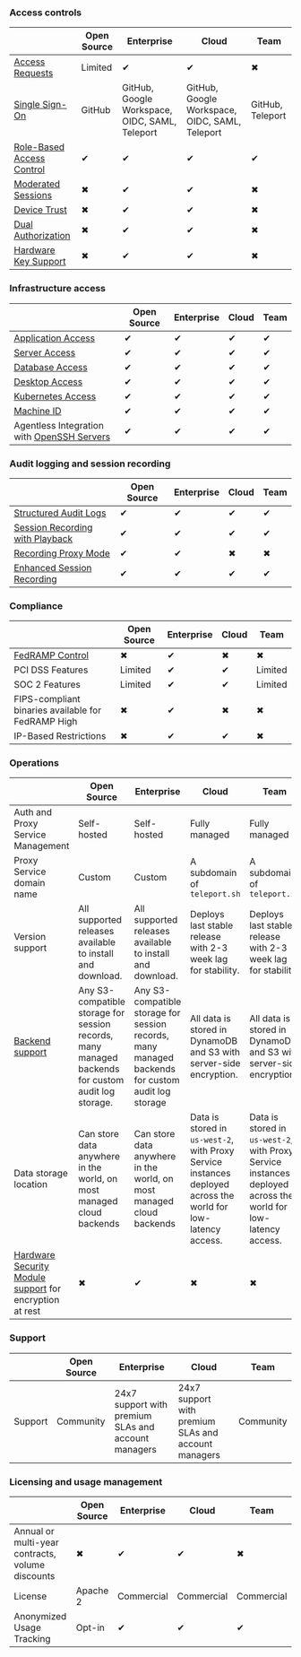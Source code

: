 ### Access controls

||Open Source|Enterprise|Cloud|Team|
|---|---|---|---|---|
|[Access Requests](../access-controls/guides/dual-authz.mdx)|Limited|✔|✔|✖|
|[Single Sign-On](../access-controls/sso.mdx)|GitHub|GitHub, Google Workspace, OIDC, SAML, Teleport|GitHub, Google Workspace, OIDC, SAML, Teleport|GitHub, Teleport|
|[Role-Based Access Control](../access-controls/guides/role-templates.mdx)|✔|✔|✔|✔|
|[Moderated Sessions](../access-controls/guides/moderated-sessions.mdx)|✖|✔|✔|✖|
|[Device Trust](../access-controls/device-trust/guide.mdx)|✖|✔|✔|✖|
|[Dual Authorization](../access-controls/guides/dual-authz.mdx)|✖|✔|✔|✖|
|[Hardware Key Support](../access-controls/guides/hardware-key-support.mdx)|✖|✔|✔|✖|

### Infrastructure access

||Open Source|Enterprise|Cloud|Team|
|---|---|---|---|---|
|[Application Access](../application-access/getting-started.mdx)|✔|✔|✔|✔|
|[Server Access](../server-access/getting-started.mdx)|✔|✔|✔|✔|
|[Database Access](../database-access/getting-started.mdx)|✔|✔|✔|✔|
|[Desktop Access](../desktop-access/introduction.mdx)|✔|✔|✔|✔|
|[Kubernetes Access](../kubernetes-access/getting-started.mdx)|✔|✔|✔|✔|
|[Machine ID](../machine-id/getting-started.mdx)|✔|✔|✔|✔|
|Agentless Integration with [OpenSSH Servers](../server-access/guides/openssh.mdx)|✔|✔|✔|✔|

### Audit logging and session recording

||Open Source|Enterprise|Cloud|Team|
|---|---|---|---|---|
|[Structured Audit Logs](../reference/audit.mdx)|✔|✔|✔|✔|
|[Session Recording with Playback](../architecture/session-recording.mdx)|✔|✔|✔|✔|
|[Recording Proxy Mode](../server-access/guides/recording-proxy-mode.mdx)|✔|✔|✖|✖|
|[Enhanced Session Recording](../server-access/guides/bpf-session-recording.mdx)|✔|✔|✔|✔|

### Compliance

||Open Source|Enterprise|Cloud|Team|
|---|---|---|---|---|
|[FedRAMP Control](../access-controls/compliance-frameworks/fedramp.mdx)|✖|✔|✖|✖|
|PCI DSS Features|Limited|✔|✔|Limited|
|SOC 2 Features|Limited|✔|✔|Limited|
|FIPS-compliant binaries available for FedRAMP High|✖|✔|✖|✖|
|IP-Based Restrictions|✖|✔|✔|✖|

### Operations

||Open Source|Enterprise|Cloud|Team|
|---|---|---|---|---|
|Auth and Proxy Service Management|Self-hosted|Self-hosted|Fully managed|Fully managed|
|Proxy Service domain name|Custom|Custom|A subdomain of `teleport.sh`|A subdomain of `teleport.sh`|
|Version support|All supported releases available to install and download.|All supported releases available to install and download.|Deploys last stable release with 2-3 week lag for stability.|Deploys last stable release with 2-3 week lag for stability.|
|[Backend support](../reference/backends.mdx)|Any S3-compatible storage for session records, many managed backends for custom audit log storage.|Any S3-compatible storage for session records, many managed backends for custom audit log storage|All data is stored in DynamoDB and S3 with server-side encryption.|All data is stored in DynamoDB and S3 with server-side encryption.|
|Data storage location|Can store data anywhere in the world, on most managed cloud backends|Can store data anywhere in the world, on most managed cloud backends|Data is stored in `us-west-2`, with Proxy Service instances deployed across the world for low-latency access.|Data is stored in `us-west-2`, with Proxy Service instances deployed across the world for low-latency access.|
|[Hardware Security Module support](../choose-an-edition/teleport-enterprise/hsm.mdx) for encryption at rest|✖|✔|✖|✖|

### Support

||Open Source|Enterprise|Cloud|Team|
|---|---|---|---|---|
|Support|Community|24x7 support with premium SLAs and account managers|24x7 support with premium SLAs and account managers|Community|

### Licensing and usage management

||Open Source|Enterprise|Cloud|Team|
|---|---|---|---|---|
|Annual or multi-year contracts, volume discounts|✖|✔|✔|✖|
|License|Apache 2|Commercial|Commercial|Commercial|
|Anonymized Usage Tracking|Opt-in|✔|✔|✔|
